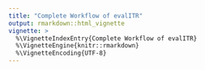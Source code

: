 ```yaml
---
title: "Complete Workflow of evalITR"
output: rmarkdown::html_vignette
vignette: >
  %\VignetteIndexEntry{Complete Workflow of evalITR}
  %\VignetteEngine{knitr::rmarkdown}
  %\VignetteEncoding{UTF-8}
---
```

